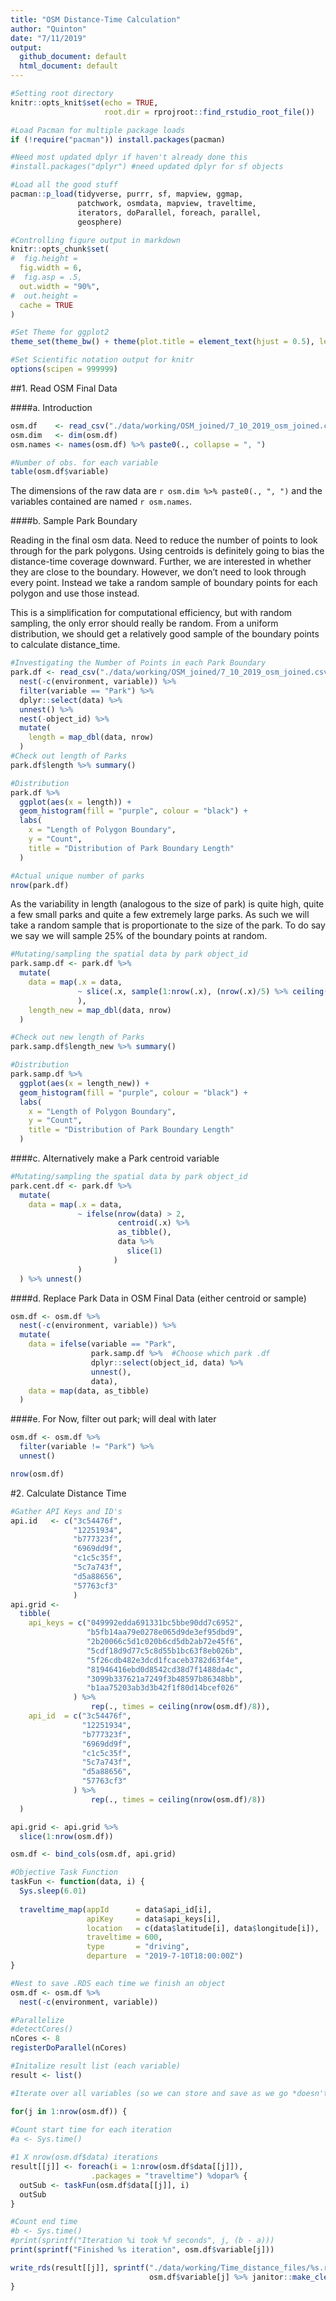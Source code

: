 ```yaml
---
title: "OSM Distance-Time Calculation"
author: "Quinton"
date: "7/11/2019"
output: 
  github_document: default
  html_document: default
---
```


```r
#Setting root directory
knitr::opts_knit$set(echo = TRUE,
                     root.dir = rprojroot::find_rstudio_root_file())

#Load Pacman for multiple package loads
if (!require("pacman")) install.packages(pacman)

#Need most updated dplyr if haven't already done this
#install.packages("dplyr") #need updated dplyr for sf objects

#Load all the good stuff
pacman::p_load(tidyverse, purrr, sf, mapview, ggmap,
               patchwork, osmdata, mapview, traveltime,
               iterators, doParallel, foreach, parallel,
               geosphere)

#Controlling figure output in markdown
knitr::opts_chunk$set(
#  fig.height =   
  fig.width = 6,
#  fig.asp = .5,
  out.width = "90%",
#  out.height = 
  cache = TRUE
)

#Set Theme for ggplot2
theme_set(theme_bw() + theme(plot.title = element_text(hjust = 0.5), legend.position = "bottom"))

#Set Scientific notation output for knitr
options(scipen = 999999)
```


##1. Read OSM Final Data  

####a. Introduction

```r
osm.df    <- read_csv("./data/working/OSM_joined/7_10_2019_osm_joined.csv")
osm.dim   <- dim(osm.df)
osm.names <- names(osm.df) %>% paste0(., collapse = ", ")

#Number of obs. for each variable
table(osm.df$variable)
```

The dimensions of the raw data are `r osm.dim %>% paste0(., ", ")` and the variables contained are named `r osm.names`. 

####b. Sample Park Boundary  

Reading in the final osm data. Need to reduce the number of points to look through for the park polygons. Using centroids is definitely going to bias the distance-time coverage downward. Further, we are interested in whether they are close to the boundary. However, we don't need to look through every point. Instead we take a random sample of boundary points for each polygon and use those instead. 

This is a simplification for computational efficiency, but with random sampling, the only error should really be random. From a uniform distribution, we should get a relatively good sample of the boundary points to calculate distance_time. 

```r
#Investigating the Number of Points in each Park Boundary
park.df <- read_csv("./data/working/OSM_joined/7_10_2019_osm_joined.csv") %>%
  nest(-c(environment, variable)) %>%
  filter(variable == "Park") %>%
  dplyr::select(data) %>%
  unnest() %>%
  nest(-object_id) %>%
  mutate(
    length = map_dbl(data, nrow)
  ) 
#Check out length of Parks
park.df$length %>% summary()

#Distribution
park.df %>%
  ggplot(aes(x = length)) +
  geom_histogram(fill = "purple", colour = "black") +
  labs(
    x = "Length of Polygon Boundary",
    y = "Count",
    title = "Distribution of Park Boundary Length"
  )

#Actual unique number of parks
nrow(park.df)
```


As the variability in length (analogous to the size of park) is quite high, quite a few small parks and quite a few extremely large parks. As such we will take a random sample that is proportionate to the size of the park. To do say we say we will sample 25% of the boundary points at random.   


```r
#Mutating/sampling the spatial data by park object_id
park.samp.df <- park.df %>%
  mutate(
    data = map(.x = data, 
               ~ slice(.x, sample(1:nrow(.x), (nrow(.x)/5) %>% ceiling(), replace = FALSE))
               ),
    length_new = map_dbl(data, nrow)
  )

#Check out new length of Parks
park.samp.df$length_new %>% summary()

#Distribution
park.samp.df %>%
  ggplot(aes(x = length_new)) +
  geom_histogram(fill = "purple", colour = "black") +
  labs(
    x = "Length of Polygon Boundary",
    y = "Count",
    title = "Distribution of Park Boundary Length"
  )

```

####c. Alternatively make a Park centroid variable

```r
#Mutating/sampling the spatial data by park object_id
park.cent.df <- park.df %>%
  mutate(
    data = map(.x = data, 
               ~ ifelse(nrow(data) > 2,
                        centroid(.x) %>%
                        as_tibble(),
                        data %>%
                          slice(1)
                       )
               )
  ) %>% unnest()
```

####d. Replace Park Data in OSM Final Data  (either centroid or sample)

```r
osm.df <- osm.df %>%
  nest(-c(environment, variable)) %>%
  mutate(
    data = ifelse(variable == "Park", 
                  park.samp.df %>%  #Choose which park .df
                  dplyr::select(object_id, data) %>%
                  unnest(),
                  data),
    data = map(data, as_tibble)
  )
```

####e. For Now, filter out park; will deal with later
```r
osm.df <- osm.df %>%
  filter(variable != "Park") %>%
  unnest()

nrow(osm.df)
```


#2. Calculate Distance Time

```r
#Gather API Keys and ID's
api.id   <- c("3c54476f",
              "12251934",
              "b777323f",
              "6969dd9f",
              "c1c5c35f",
              "5c7a743f",
              "d5a88656",
              "57763cf3"
              )
api.grid <- 
  tibble(
    api_keys = c("049992edda691331bc5bbe90dd7c6952",
                 "b5fb14aa79e0278e065d9de3ef95dbd9",
                 "2b20066c5d1c020b6cd5db2ab72e45f6",
                 "5cdf18d9d77c5c8d55b1bc63f8eb026b",
                 "5f26cdb482e3dcd1fcaceb3782d63f4e",
                 "81946416ebd0d8542cd38d7f1488da4c",
                 "3099b337621a7249f3b48597b86348bb",
                 "b1aa75203ab3d3b42f1f80d14bcef026"
              ) %>%
                  rep(., times = ceiling(nrow(osm.df)/8)),
    api_id  = c("3c54476f",
                "12251934",
                "b777323f",
                "6969dd9f",
                "c1c5c35f",
                "5c7a743f",
                "d5a88656",
                "57763cf3"
              ) %>%
                  rep(., times = ceiling(nrow(osm.df)/8))
  )

api.grid <- api.grid %>%
  slice(1:nrow(osm.df))

osm.df <- bind_cols(osm.df, api.grid)

#Objective Task Function
taskFun <- function(data, i) {
  Sys.sleep(6.01)
  
  traveltime_map(appId      = data$api_id[i],
                 apiKey     = data$api_keys[i],
                 location   = c(data$latitude[i], data$longitude[i]),
                 traveltime = 600,
                 type       = "driving",
                 departure  = "2019-7-10T18:00:00Z")
}

#Nest to save .RDS each time we finish an object
osm.df <- osm.df %>%
  nest(-c(environment, variable))

#Parallelize
#detectCores()
nCores <- 8
registerDoParallel(nCores)

#Initalize result list (each variable)
result <- list()

#Iterate over all variables (so we can store and save as we go *doesn't store object otherwise)

for(j in 1:nrow(osm.df)) {
  
#Count start time for each iteration  
#a <- Sys.time()

#1 X nrow(osm.df$data) iterations 
result[[j]] <- foreach(i = 1:nrow(osm.df$data[[j]]),
                  .packages = "traveltime") %dopar% {
  outSub <- taskFun(osm.df$data[[j]], i)
  outSub
} 

#Count end time
#b <- Sys.time()
#print(sprintf("Iteration %i took %f seconds", j, (b - a)))
print(sprintf("Finished %s iteration", osm.df$variable[j]))

write_rds(result[[j]], sprintf("./data/working/Time_distance_files/%s.rds", 
                               osm.df$variable[j] %>% janitor::make_clean_names()))
}
```

